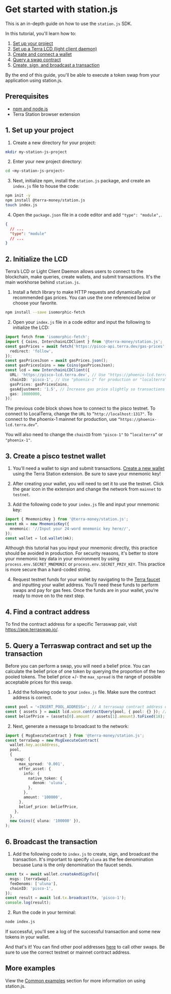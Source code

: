 
# Get started with station.js

This is an in-depth guide on how to use the `station.js` SDK.

In this tutorial, you'll learn how to:

1. [Set up your project](#1-set-up-your-project)
2. [Set up a Terra LCD (light client daemon)](#2-initialize-the-lcd)
3. [Create and connect a wallet](#3-create-a-pisco-testnet-wallet)
4. [Query a swap contract](#5-query-a-terraswap-contract-and-set-up-the-transaction)
5. [Create, sign, and broadcast a transaction](#6-broadcast-the-transaction)

By the end of this guide, you'll be able to execute a token swap from your application using station.js.

## Prerequisites

- [npm and node.js](https://docs.npmjs.com/downloading-and-installing-node-js-and-npm)
- Terra Station browser extension

## 1. Set up your project

1. Create a new directory for your project:

```sh
mkdir my-station-js-project
```

2. Enter your new project directory:

```sh
cd <my-station-js-project>
```

3. Next, initialize npm, install the `station.js` package, and create an `index.js` file to house the code:

```sh
npm init -y
npm install @terra-money/station.js
touch index.js
```

4. Open the `package.json` file in a code editor and add `"type": "module",`.

```json
{
  // ...
  "type": "module"
  // ...
}
```

## 2. Initialize the LCD

Terra’s LCD or Light Client Daemon allows users to connect to the blockchain, make queries, create wallets, and submit transactions. It's the main workhorse behind `station.js`.

1. Install a fetch library to make HTTP requests and dynamically pull recommended gas prices. You can use the one referenced below or choose your favorite.

```sh
npm install --save isomorphic-fetch
```

2. Open your `index.js` file in a code editor and input the following to initialize the LCD:

```ts
import fetch from 'isomorphic-fetch';
import { Coins, InterchainLCDClient } from '@terra-money/station.js';
const gasPrices = await fetch('https://pisco-api.terra.dev/gas-prices', {
  redirect: 'follow',
});
const gasPricesJson = await gasPrices.json();
const gasPricesCoins = new Coins(gasPricesJson);
const lcd = new InterchainLCDClient({
  URL: 'https://pisco-lcd.terra.dev', // Use "https://phoenix-lcd.terra.dev" for prod "http://localhost:1317" for localterra.
  chainID: 'pisco-1', // Use "phoenix-1" for production or "localterra".
  gasPrices: gasPricesCoins,
  gasAdjustment: '1.5', // Increase gas price slightly so transactions go through smoothly.
  gas: 10000000,
});
```

<Admonition type="note" icon="📝" title="Switching to LocalTerra or the mainnet">

The previous code block shows how to connect to the pisco testnet. To connect to LocalTerra, change the `URL` to `”http://localhost:1317"`. To connect to the phoenix-1 mainnet for production, use `“https://phoenix-lcd.terra.dev”`.

You will also need to change the `chainID` from `"pisco-1"` to `”localterra”` or `"phoenix-1"`.

</Admonition>

## 3. Create a pisco testnet wallet

1. You'll need a wallet to sign and submit transactions. [Create a new wallet](../../learn/terra-station/Download/terra-station-extension.mdx) using the Terra Station extension. Be sure to save your mnemonic key!

2. After creating your wallet, you will need to set it to use the testnet. Click the gear icon in the extension and change the network from `mainnet` to `testnet`.

3. Add the following code to your `index.js` file and input your mnemonic key:

```ts
import { MnemonicKey } from '@terra-money/station.js';
const mk = new MnemonicKey({
  mnemonic: '//Input your 24-word mnemonic key here//',
});
const wallet = lcd.wallet(mk);
```

<Admonition type="caution" icon="☢️" title="Mnemonic security">

Although this tutorial has you input your mnemonic directly, this practice should be avoided in production.
For security reasons, it's better to store your mnemonic key data in your environment by using `process.env.SECRET_MNEMONIC` or `process.env.SECRET_PRIV_KEY`. This practice is more secure than a hard-coded string.

</Admonition>

4. Request testnet funds for your wallet by navigating to the [Terra faucet](https://faucet.terra.money) and inputting your wallet address. You'll need these funds to perform swaps and pay for gas fees. Once the funds are in your wallet, you’re ready to move on to the next step.

## 4. Find a contract address

To find the contract address for a specific Terraswap pair, visit https://app.terraswap.io/.

## 5. Query a Terraswap contract and set up the transaction

Before you can perform a swap, you will need a belief price. You can calculate the belief price of one token by querying the proportion of the two pooled tokens. The belief price +/- the `max_spread` is the range of possible acceptable prices for this swap.

1. Add the following code to your `index.js` file. Make sure the contract address is correct.

```ts
const pool = '<INSERT_POOL_ADDRESS>'; // A terraswap contract address on pisco.
const { assets } = await lcd.wasm.contractQuery(pool, { pool: {} }); // Fetch the amount of each asset in the pool.
const beliefPrice = (assets[0].amount / assets[1].amount).toFixed(18); // Calculate belief price using proportion of pool balances.
```

2. Next, generate a message to broadcast to the network:

```ts
import { MsgExecuteContract } from '@terra-money/station.js';
const terraSwap = new MsgExecuteContract(
  wallet.key.accAddress,
  pool,
  {
    swap: {
      max_spread: '0.001',
      offer_asset: {
        info: {
          native_token: {
            denom: 'uluna',
          },
        },
        amount: '100000',
      },
      belief_price: beliefPrice,
    },
  },
  new Coins({ uluna: '100000' }),
);
```

## 6. Broadcast the transaction

1. Add the following code to `index.js` to create, sign, and broadcast the transaction. It's important to specify `uluna` as the fee denomination becuase Luna is the only denomination the faucet sends.

```ts
const tx = await wallet.createAndSignTx({
  msgs: [terraSwap],
  feeDenoms: ['uluna'],
  chainID: 'pisco-1',
});
const result = await lcd.tx.broadcast(tx, 'pisco-1');
console.log(result);
```

2. Run the code in your terminal:

```sh
node index.js
```

If successful, you'll see a log of the successful transaction and some new tokens in your wallet.

And that's it! You can find other pool addresses [here](https://app.terraswap.io/) to call other swaps. Be sure to use the correct testnet or mainnet contract address.

## More examples

View the [Common examples](common-examples.mdx) section for more information on using station.js.
